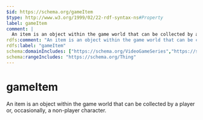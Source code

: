 ```yaml
---
$id: https://schema.org/gameItem
$type: http://www.w3.org/1999/02/22-rdf-syntax-ns#Property
label: gameItem
comment: |
  An item is an object within the game world that can be collected by a player or, occasionally, a non-player character.
rdfs:comment: "An item is an object within the game world that can be collected by a player or, occasionally, a non-player character."
rdfs:label: "gameItem"
schema:domainIncludes: ["https://schema.org/VideoGameSeries","https://schema.org/Game"]
schema:rangeIncludes: "https://schema.org/Thing"
---
```


# gameItem

An item is an object within the game world that can be collected by a player or, occasionally, a non-player character.

